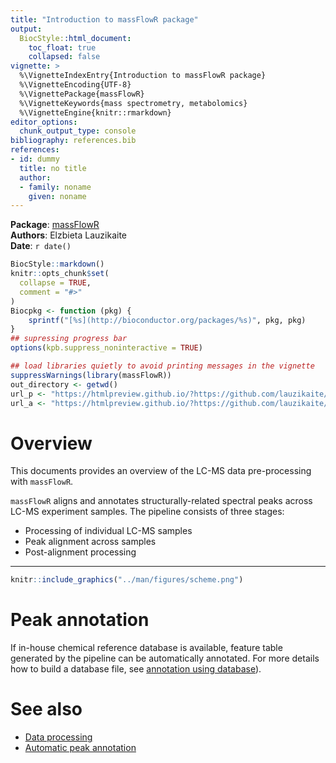 ```yaml
---
title: "Introduction to massFlowR package"
output:
  BiocStyle::html_document:
    toc_float: true
    collapsed: false
vignette: >
  %\VignetteIndexEntry{Introduction to massFlowR package}
  %\VignetteEncoding{UTF-8}
  %\VignettePackage{massFlowR}
  %\VignetteKeywords{mass spectrometry, metabolomics}
  %\VignetteEngine{knitr::rmarkdown}
editor_options: 
  chunk_output_type: console
bibliography: references.bib
references:
- id: dummy
  title: no title
  author:
  - family: noname
    given: noname
---
```


**Package**: [massFlowR](https://github.com/lauzikaite/massFlowR)<br />
**Authors**: Elzbieta Lauzikaite<br />
**Date**: `r date()`

```r
BiocStyle::markdown() 
knitr::opts_chunk$set(
  collapse = TRUE,
  comment = "#>"
)
Biocpkg <- function (pkg) {
    sprintf("[%s](http://bioconductor.org/packages/%s)", pkg, pkg)
}
## supressing progress bar
options(kpb.suppress_noninteractive = TRUE) 
```

```r
## load libraries quietly to avoid printing messages in the vignette
suppressWarnings(library(massFlowR))
out_directory <- getwd()
url_p <- "https://htmlpreview.github.io/?https://github.com/lauzikaite/massFlowR/blob/master/doc/processing.html"
url_a <- "https://htmlpreview.github.io/?https://github.com/lauzikaite/massFlowR/blob/master/doc/annotation.html"
```


# Overview


This documents provides an overview of the LC-MS data pre-processing with `massFlowR`.

`massFlowR` aligns and annotates structurally-related spectral peaks across LC-MS experiment samples. The pipeline consists of three stages:

* Processing of individual LC-MS samples
* Peak alignment across samples
* Post-alignment processing


***


```r
knitr::include_graphics("../man/figures/scheme.png")
```


# Peak annotation


If in-house chemical reference database is available, feature table generated by the pipeline can be automatically annotated. For more details how to build a database file, see [annotation using database](`r url_a`)).


# See also

* [Data processing](`r url_p`)
* [Automatic peak annotation](`r url_a`)
